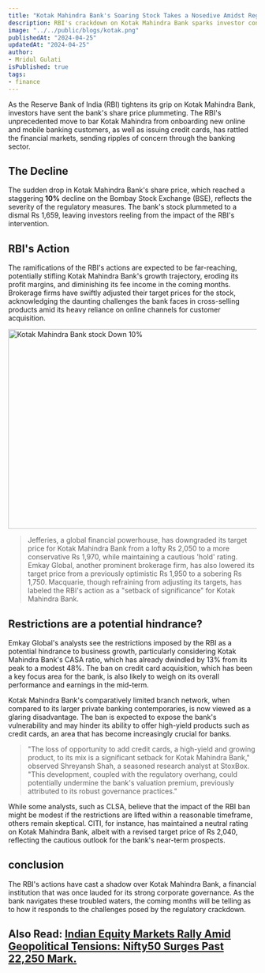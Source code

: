 ```yaml
---
title: "Kotak Mahindra Bank's Soaring Stock Takes a Nosedive Amidst Regulatory Restraints"
description: RBI's crackdown on Kotak Mahindra Bank sparks investor concern as share prices plummet by 10%. The unprecedented move restricts new online banking customers and credit card issuance, impacting growth prospects. Analysts downgrade target prices, foreseeing challenges in cross-selling and fee income. With restrictions hindering growth, the bank's vulnerability becomes apparent. Amidst regulatory uncertainty, Kotak Mahindra Bank faces a critical test of resilience
image: "../../public/blogs/kotak.png"
publishedAt: "2024-04-25"
updatedAt: "2024-04-25"
author: 
- Mridul Gulati
isPublished: true
tags: 
- finance
---
```


As the Reserve Bank of India (RBI) tightens its grip on Kotak Mahindra Bank, investors have sent the bank's share price plummeting. The RBI's unprecedented move to bar Kotak Mahindra from onboarding new online and mobile banking customers, as well as issuing credit cards, has rattled the financial markets, sending ripples of concern through the banking sector.

## The Decline

The sudden drop in Kotak Mahindra Bank's share price, which reached a staggering **10%** decline on the Bombay Stock Exchange (BSE), reflects the severity of the regulatory measures. The bank's stock plummeted to a dismal Rs 1,659, leaving investors reeling from the impact of the RBI's intervention.

## RBI's Action
The ramifications of the RBI's actions are expected to be far-reaching, potentially stifling Kotak Mahindra Bank's growth trajectory, eroding its profit margins, and diminishing its fee income in the coming months. Brokerage firms have swiftly adjusted their target prices for the stock, acknowledging the daunting challenges the bank faces in cross-selling products amid its heavy reliance on online channels for customer acquisition.

<Image
  src="/blogs/kotak-stock.png"
  width="718"
  height="404"
  alt="Kotak Mahindra Bank stock Down 10%"
  sizes="100vw"
/>

> Jefferies, a global financial powerhouse, has downgraded its target price for Kotak Mahindra Bank from a lofty Rs 2,050 to a more conservative Rs 1,970, while maintaining a cautious 'hold' rating. Emkay Global, another prominent brokerage firm, has also lowered its target price from a previously optimistic Rs 1,950 to a sobering Rs 1,750. Macquarie, though refraining from adjusting its targets, has labeled the RBI's action as a "setback of significance" for Kotak Mahindra Bank.

## Restrictions are a potential hindrance?

Emkay Global's analysts see the restrictions imposed by the RBI as a potential hindrance to business growth, particularly considering Kotak Mahindra Bank's CASA ratio, which has already dwindled by 13% from its peak to a modest 48%. The ban on credit card acquisition, which has been a key focus area for the bank, is also likely to weigh on its overall performance and earnings in the mid-term.

Kotak Mahindra Bank's comparatively limited branch network, when compared to its larger private banking contemporaries, is now viewed as a glaring disadvantage. The ban is expected to expose the bank's vulnerability and may hinder its ability to offer high-yield products such as credit cards, an area that has become increasingly crucial for banks.

> "The loss of opportunity to add credit cards, a high-yield and growing product, to its mix is a significant setback for Kotak Mahindra Bank," observed Shreyansh Shah, a seasoned research analyst at StoxBox. "This development, coupled with the regulatory overhang, could potentially undermine the bank's valuation premium, previously attributed to its robust governance practices."


While some analysts, such as CLSA, believe that the impact of the RBI ban might be modest if the restrictions are lifted within a reasonable timeframe, others remain skeptical. CITI, for instance, has maintained a neutral rating on Kotak Mahindra Bank, albeit with a revised target price of Rs 2,040, reflecting the cautious outlook for the bank's near-term prospects.

## conclusion
The RBI's actions have cast a shadow over Kotak Mahindra Bank, a financial institution that was once lauded for its strong corporate governance. As the bank navigates these troubled waters, the coming months will be telling as to how it responds to the challenges posed by the regulatory crackdown.

## Also Read: [Indian Equity Markets Rally Amid Geopolitical Tensions: Nifty50 Surges Past 22,250 Mark.](https://onlinekhabri.com/blog/indian-equity-markets-rally-amid-geopolitical-tensions-nifty50-surges-past-22250-mark)
